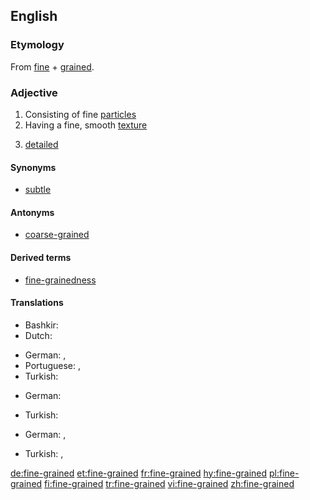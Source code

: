 ==English==

===Etymology===
From [[fine]] + [[grained]].

===Adjective===
{{en-adj}}

# Consisting of fine [[particle]]s
# Having a fine, smooth [[texture]]
# {{label|en|figurative}} [[detailed]]

====Synonyms====
* [[subtle]]

====Antonyms====
* [[coarse-grained]]

====Derived terms====
* [[fine-grainedness]]

====Translations====
{{trans-top|Consisting of fine particles}}
* Bashkir: {{t|ba|ваҡ|sc=Cyrl}}
* Dutch: {{t|nl|fijnkorrelig}}
{{trans-mid}}
* German: {{t+|de|feinkörnig}}, {{t|de|kleinkörnig}}
* Portuguese: {{t|pt|penerado}}, {{t+|pt|refinado}}
* Turkish: {{l|tr|ince}} {{t+|tr|taneli}}
{{trans-bottom}}

{{trans-top|Having a fine, smooth texture}}
* German: {{t+|de|feinkörnig}}
{{trans-mid}}
* Turkish: {{l|tr|ince}} {{t+|tr|taneli}}
{{trans-bottom}}

{{trans-top|figurative: detailed}}
* German: {{t|de|detailgenau}}, {{t+|de|detailliert}}
{{trans-mid}}
* Turkish: {{t+|tr|ayrıntılı}}, {{t+|tr|detaylı}}
{{trans-bottom}}

[[de:fine-grained]]
[[et:fine-grained]]
[[fr:fine-grained]]
[[hy:fine-grained]]
[[pl:fine-grained]]
[[fi:fine-grained]]
[[tr:fine-grained]]
[[vi:fine-grained]]
[[zh:fine-grained]]